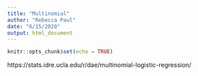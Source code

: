 ```yaml
---
title: "Multinomial"
author: "Rebecca Paul"
date: "6/15/2020"
output: html_document
---
```


```r
knitr::opts_chunk$set(echo = TRUE)
```

https://stats.idre.ucla.edu/r/dae/multinomial-logistic-regression/

```r
```

